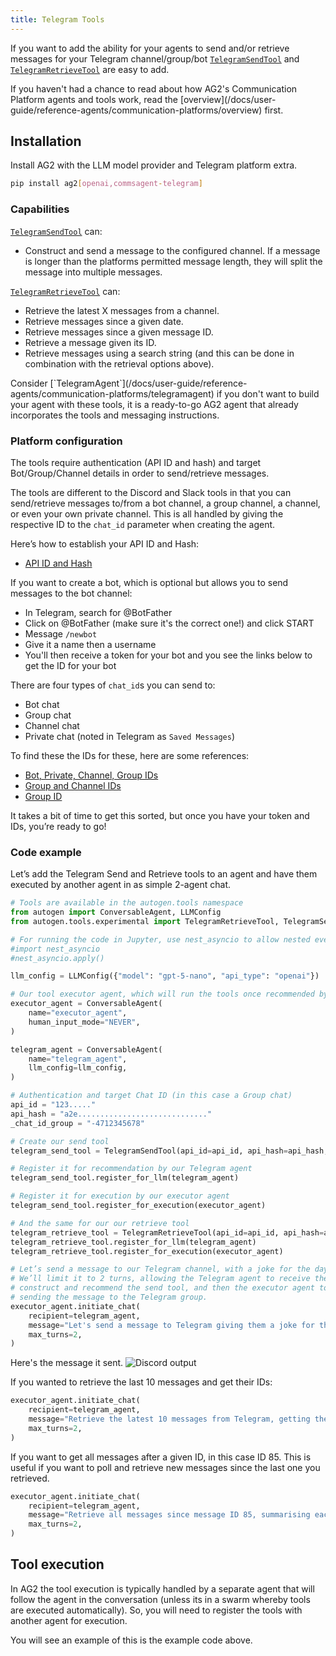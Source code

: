 ```yaml
---
title: Telegram Tools
---
```


If you want to add the ability for your agents to send and/or retrieve messages for your Telegram channel/group/bot [`TelegramSendTool`](/docs/api-reference/autogen/tools/experimental/TelegramSendTool) and [`TelegramRetrieveTool`](/docs/api-reference/autogen/tools/experimental/TelegramRetrieveTool) are easy to add.

<Tip>
If you haven't had a chance to read about how AG2's Communication Platform agents and tools work, read the [overview](/docs/user-guide/reference-agents/communication-platforms/overview) first.
</Tip>

## Installation

Install AG2 with the LLM model provider and Telegram platform extra.

```bash
pip install ag2[openai,commsagent-telegram]
```

### Capabilities

[`TelegramSendTool`](/docs/api-reference/autogen/tools/experimental/TelegramSendTool) can:
- Construct and send a message to the configured channel. If a message is longer than the platforms permitted message length, they will split the message into multiple messages.

[`TelegramRetrieveTool`](/docs/api-reference/autogen/tools/experimental/TelegramRetrieveTool) can:
- Retrieve the latest X messages from a channel.
- Retrieve messages since a given date.
- Retrieve messages since a given message ID.
- Retrieve a message given its ID.
- Retrieve messages using a search string (and this can be done in combination with the retrieval options above).

<Tip>
Consider [`TelegramAgent`](/docs/user-guide/reference-agents/communication-platforms/telegramagent) if you don't want to build your agent with these tools, it is a ready-to-go AG2 agent that already incorporates the tools and messaging instructions.
</Tip>

### Platform configuration

The tools require authentication (API ID and hash) and target Bot/Group/Channel details in order to send/retrieve messages.

The tools are different to the Discord and Slack tools in that you can send/retrieve messages to/from a bot channel, a group channel, a channel, or even your own private channel. This is all handled by giving the respective ID to the `chat_id` parameter when creating the agent.

Here’s how to establish your API ID and Hash:

- [API ID and Hash](https://docs.telethon.dev/en/stable/basic/signing-in.html)

If you want to create a bot, which is optional but allows you to send messages to the bot channel:

- In Telegram, search for @BotFather
- Click on @BotFather (make sure it's the correct one!) and click START
- Message `/newbot`
- Give it a name then a username
- You'll then receive a token for your bot and you see the links below to get the ID for your bot

There are four types of `chat_id`s you can send to:

- Bot chat
- Group chat
- Channel chat
- Private chat (noted in Telegram as `Saved Messages`)

To find these the IDs for these, here are some references:

- [Bot, Private, Channel, Group IDs](https://gist.github.com/nafiesl/4ad622f344cd1dc3bb1ecbe468ff9f8a)
- [Group and Channel IDs](https://docs.b2core.b2broker.com/how-to-articles/manage-communication-platforms/how-to-get-telegram-chat-group-and-channel-identifiers)
- [Group ID](https://stackoverflow.com/questions/32423837/telegram-bot-how-to-get-a-group-chat-id)

It takes a bit of time to get this sorted, but once you have your token and IDs, you’re ready to go!

### Code example

Let’s add the Telegram Send and Retrieve tools to an agent and have them executed by another agent in as simple 2-agent chat.

```python
# Tools are available in the autogen.tools namespace
from autogen import ConversableAgent, LLMConfig
from autogen.tools.experimental import TelegramRetrieveTool, TelegramSendTool

# For running the code in Jupyter, use nest_asyncio to allow nested event loops
#import nest_asyncio
#nest_asyncio.apply()

llm_config = LLMConfig({"model": "gpt-5-nano", "api_type": "openai"})

# Our tool executor agent, which will run the tools once recommended by the telegram_agent, no LLM required
executor_agent = ConversableAgent(
    name="executor_agent",
    human_input_mode="NEVER",
)

telegram_agent = ConversableAgent(
    name="telegram_agent",
    llm_config=llm_config,
)

# Authentication and target Chat ID (in this case a Group chat)
api_id = "123....."
api_hash = "a2e............................."
_chat_id_group = "-4712345678"

# Create our send tool
telegram_send_tool = TelegramSendTool(api_id=api_id, api_hash=api_hash, chat_id=_chat_id_group)

# Register it for recommendation by our Telegram agent
telegram_send_tool.register_for_llm(telegram_agent)

# Register it for execution by our executor agent
telegram_send_tool.register_for_execution(executor_agent)

# And the same for our our retrieve tool
telegram_retrieve_tool = TelegramRetrieveTool(api_id=api_id, api_hash=api_hash, chat_id=_chat_id_group)
telegram_retrieve_tool.register_for_llm(telegram_agent)
telegram_retrieve_tool.register_for_execution(executor_agent)

# Let’s send a message to our Telegram channel, with a joke for the day.
# We’ll limit it to 2 turns, allowing the Telegram agent to receive the request,
# construct and recommend the send tool, and then the executor agent to execute the tool,
# sending the message to the Telegram group.
executor_agent.initiate_chat(
    recipient=telegram_agent,
    message="Let's send a message to Telegram giving them a joke for the day about AI agentic frameworks",
    max_turns=2,
)
```

Here's the message it sent.
![Discord output](/docs/user-guide/reference-agents/assets/commsplatforms_telegram_sentmsg.png)

If you wanted to retrieve the last 10 messages and get their IDs:
```python
executor_agent.initiate_chat(
    recipient=telegram_agent,
    message="Retrieve the latest 10 messages from Telegram, getting the IDs and a one sentence summary of each.",
    max_turns=2,
)
```

If you want to get all messages after a given ID, in this case ID 85. This is useful if you want to poll and retrieve new messages since the last one you retrieved.

```python
executor_agent.initiate_chat(
    recipient=telegram_agent,
    message="Retrieve all messages since message ID 85, summarising each.",
    max_turns=2,
)
```

## Tool execution

In AG2 the tool execution is typically handled by a separate agent that will follow the agent in the conversation (unless its in a swarm whereby tools are executed automatically). So, you will need to register the tools with another agent for execution.

You will see an example of this is the example code above.
